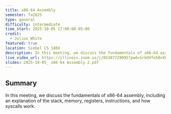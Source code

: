 ```yaml
---
title: x86-64 Assembly
semester: fa2025
type: general
difficulty: intermediate
time_start: 2025-10-05 17:00:00-05:00
credit:
  - Julius White
featured: true
location: Siebel CS 1404
description: In this meeting, we discuss the fundamentals of x86-64 assembly, including an explanation of the stack, memory, registers, instructions, and how syscalls work.
live_video_url: https://illinois.zoom.us/j/85387729095?pwd=SrkOVfo58vX66c2KN83l8ls38mOtVJ.1
slides: 2025-10-05_ x86-64 Assembly-2.pdf
---
```

## Summary
In this meeting, we discuss the fundamentals of x86-64 assembly, including an explanation of the stack, memory, registers, instructions, and how syscalls work.
